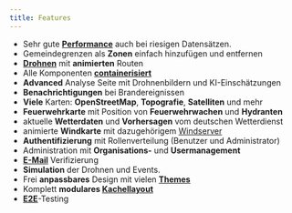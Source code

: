 ```yaml
---
title: Features
---
```

- Sehr gute
  **[Performance](https://bp.adriansoftware.de/media/performance1.gif)** auch
  bei riesigen Datensätzen.
- Gemeindegrenzen als **Zonen** einfach hinzufügen und entfernen
- **[Drohnen](https://bp.adriansoftware.de/media/performance2.gif)** mit
  **animierten** Routen
- Alle Komponenten
  **[containerisiert](https://hub.docker.com/u/waldbrandpraevention)**
- **Advanced** Analyse Seite mit Drohnenbildern und KI-Einschätzungen
- **Benachrichtigungen** bei Brandereignissen
- **Viele** Karten: **OpenStreetMap**, **Topografie**, **Satelliten** und mehr
- **Feuerwehrkarte** mit Position von **Feuerwehrwachen** und **Hydranten**
- aktuelle **Wetterdaten** und **Vorhersagen** vom deutschen Wetterdienst
- animierte **Windkarte** mit dazugehörigem
  [Windserver](https://github.com/waldbrandpraevention/wind-js-server)
- **Authentifizierung** mit Rollenverteilung (Benutzer und Administrator)
- Administration mit **Organisations-** und **Usermanagement**
- **[E-Mail](#e-mail)** Verifizierung
- **Simulation** der Drohnen und Events.
- Frei **anpassbares** Design mit vielen **[Themes](#themes)**
- Komplett **modulares [Kachellayout](#kacheln)**
- **[E2E](#e2e-testing)**-Testing